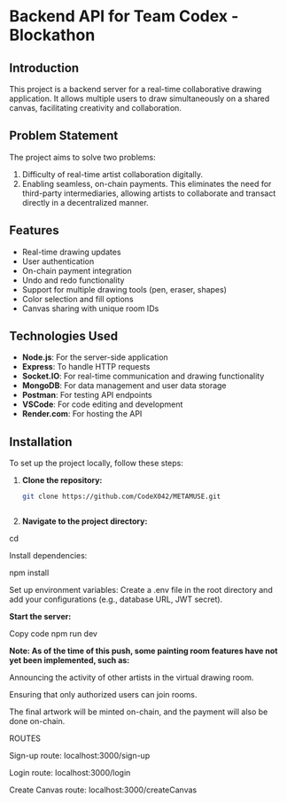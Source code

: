 # Backend API for Team Codex - Blockathon

## Introduction
This project is a backend server for a real-time collaborative drawing application. It allows multiple users to draw simultaneously on a shared canvas, facilitating creativity and collaboration.

## Problem Statement
The project aims to solve two problems: 
1. Difficulty of real-time artist collaboration digitally. 
2. Enabling seamless, on-chain payments. This eliminates the need for third-party intermediaries, allowing artists to collaborate and transact directly in a decentralized manner.

## Features
- Real-time drawing updates
- User authentication
- On-chain payment integration
- Undo and redo functionality
- Support for multiple drawing tools (pen, eraser, shapes)
- Color selection and fill options
- Canvas sharing with unique room IDs

## Technologies Used
- **Node.js**: For the server-side application
- **Express**: To handle HTTP requests
- **Socket.IO**: For real-time communication and drawing functionality
- **MongoDB**: For data management and user data storage
- **Postman**: For testing API endpoints
- **VSCode**: For code editing and development
- **Render.com**: For hosting the API

## Installation
To set up the project locally, follow these steps:

1. **Clone the repository:**

   ```bash
   git clone https://github.com/CodeX042/METAMUSE.git



2. **Navigate to the project directory:**


cd 
<project-directory>

Install dependencies:



npm install

Set up environment variables: Create a .env file in the root directory and add your configurations (e.g., database URL, JWT secret).

**Start the server:**


Copy code
npm run dev
 
**Note: As of the time of this push, some painting room features have not yet been implemented, such as:**

Announcing the activity of other artists in the virtual drawing room.

Ensuring that only authorized users can join rooms.

The final artwork will be minted on-chain, and the payment will also be done on-chain.


ROUTES

Sign-up route: localhost:3000/sign-up

Login route: localhost:3000/login

Create Canvas route: localhost:3000/createCanvas




